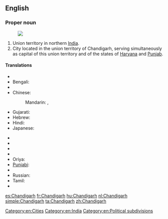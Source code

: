 ==English==
{{wikipedia}}

===Proper noun===
{{en-proper noun}}
[[Image:Chandigarh in India (disputed hatched).svg|thumb|]]
# Union territory in northern [[India]].
# City located in the union territory of Chandigarh, serving simultaneously as capital of this union territory and of the states of [[Haryana]] and [[Punjab]].

====Translations====
{{trans-top|Chandigarh, India}}
* {{trreq|Assamese}}
* Bengali: {{t-|bn|চন্ডীগড়|sc=Beng}}
* {{trreq|Chhattisgarhi}}
* Chinese:
*: Mandarin: {{t|cmn|昌迪加爾|sc=Hani}}, {{t|cmn|昌迪加尔|tr=Chāngdíjiā'ěr|sc=Hani}}
* Gujarati: {{t|gu|ચંડીગઢ|sc=Gujr}}
* Hebrew: {{t-|he|צ'אנדיגאר}}
* Hindi: {{t-|hi|चंडीगढ़|tr=caṇḍīgaṛh}}
* Japanese: {{t-|ja|チャンディーガル|tr=Chandīgaru}}
{{trans-mid}}
* {{trreq|Kannada}}
* {{trreq|Korean}}
* {{trreq|Malayalam}}
* {{trreq|Marathi}}
* Oriya: {{t|or|ଚଣ୍ଡୀଗଡ଼|sc=Orya}}
* [[Punjabi]]: {{t-|pa|ਚੰਡੀਗੜ੍ਹ|sc=Guru}}
* {{trreq|Rajasthani}}
* Russian: {{t-|ru|Чандигарх|m|tr=Čandigárx}}
* Tamil: {{t|ta|சண்டிகர்|sc=Taml}}
* {{trreq|Telugu}}
{{trans-bottom}}

[[Category:en:Cities]]
[[Category:en:India]]
[[Category:en:Political subdivisions]]

[[es:Chandigarh]]
[[fr:Chandigarh]]
[[hu:Chandigarh]]
[[nl:Chandigarh]]
[[simple:Chandigarh]]
[[ta:Chandigarh]]
[[zh:Chandigarh]]
